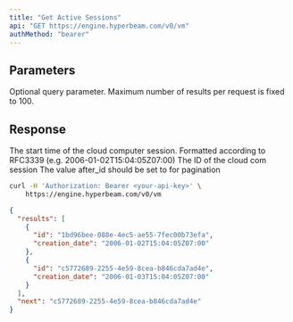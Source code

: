 ```yaml
---
title: "Get Active Sessions"
api: "GET https://engine.hyperbeam.com/v0/vm"
authMethod: "bearer"
---
```


## Parameters

<Param query="after_id" type="string">
  Optional query parameter. Maximum number of results per request is fixed to
  100.
</Param>

## Response

<ResponseField name="results" type="object">

<Expandable>
  <ResponseField name="creation_date" type="string">
    The start time of the cloud computer session. Formatted according to RFC3339
    (e.g. 2006-01-02T15:04:05Z07:00)
  </ResponseField>

  <ResponseField name="id" type="string">
    The ID of the cloud com session
  </ResponseField>
</Expandable>

</ResponseField>

<ResponseField name="next" type="string">
  The value after_id should be set to for pagination
</ResponseField>

<RequestExample>

```bash cURL
curl -H 'Authorization: Bearer <your-api-key>' \
    https://engine.hyperbeam.com/v0/vm
```

</RequestExample>

<ResponseExample>

```json Response Example
{
  "results": [
    {
      "id": "1bd96bee-088e-4ec5-ae55-7fec00b73efa",
      "creation_date": "2006-01-02T15:04:05Z07:00"
    },
    {
      "id": "c5772689-2255-4e59-8cea-b846cda7ad4e",
      "creation_date": "2006-01-03T15:04:05Z07:00"
    }
  ],
  "next": "c5772689-2255-4e59-8cea-b846cda7ad4e"
}
```

</ResponseExample>
